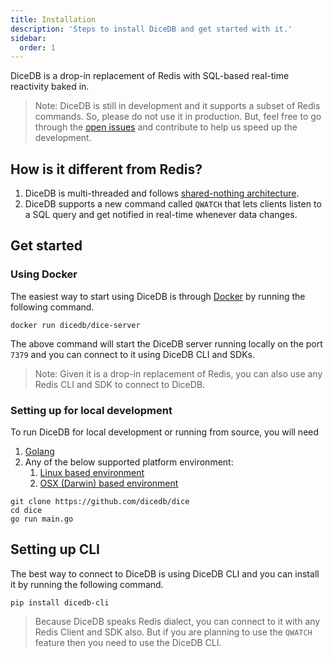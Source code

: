 ```yaml
---
title: Installation
description: 'Steps to install DiceDB and get started with it.'
sidebar:
  order: 1
---
```


DiceDB is a drop-in replacement of Redis with SQL-based real-time reactivity baked in.

> Note: DiceDB is still in development and it supports a subset of Redis commands. So, please do not use it in production. But, feel free to go through the [open issues](https://github.com/DiceDB/dice/issues) and contribute to help us speed up the development.

## How is it different from Redis?

1. DiceDB is multi-threaded and follows [shared-nothing architecture](https://en.wikipedia.org/wiki/Shared-nothing_architecture).
2. DiceDB supports a new command called `QWATCH` that lets clients listen to a SQL query and get notified in real-time whenever data changes.

## Get started

### Using Docker

The easiest way to start using DiceDB is through [Docker](https://www.docker.com/) by running the following command.

```
docker run dicedb/dice-server
```

The above command will start the DiceDB server running locally on the port `7379` and you can connect
to it using DiceDB CLI and SDKs.

> Note: Given it is a drop-in replacement of Redis, you can also use any Redis CLI and SDK to connect to DiceDB.

### Setting up for local development

To run DiceDB for local development or running from source, you will need

1. [Golang](https://go.dev/)
2. Any of the below supported platform environment:
    1. [Linux based environment](https://en.wikipedia.org/wiki/Comparison_of_Linux_distributions)
    2. [OSX (Darwin) based environment](https://en.wikipedia.org/wiki/MacOS)

```
git clone https://github.com/dicedb/dice
cd dice
go run main.go
```

## Setting up CLI

The best way to connect to DiceDB is using DiceDB CLI and you can install it by running the following command.

```
pip install dicedb-cli
```

> Because DiceDB speaks Redis dialect, you can connect to it with any Redis Client and SDK also.
> But if you are planning to use the `QWATCH` feature then you need to use the DiceDB CLI.
